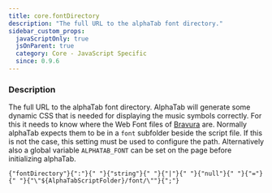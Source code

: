 ```yaml
---
title: core.fontDirectory
description: "The full URL to the alphaTab font directory."
sidebar_custom_props:
  javaScriptOnly: true
  jsOnParent: true
  category: Core - JavaScript Specific
  since: 0.9.6
---
```




<SettingsHeader />

### Description
The full URL to the alphaTab font directory. AlphaTab will generate some dynamic CSS that is needed for displaying the music symbols correctly. For this it needs to know
where the Web Font files of [Bravura](https://github.com/steinbergmedia/bravura) are. Normally alphaTab expects
them to be in a `font` subfolder beside the script file. If this is not the case, this setting must be used to configure the path.
Alternatively also a global variable `ALPHATAB_FONT` can be set on the page before initializing alphaTab.

<div className="codeBlockContainer"><div className="codeBlockContent"><pre className="codeBlock"><code className="codeBlockLines" style={{"color":"#393A34","backgroundColor":"#f6f8fa"}}><span style={{"color":"#36acaa"}}>{"fontDirectory"}</span><span style={{"color":"#393A34"}}>{":"}</span><span style={{"color":"#393A34","backgroundColor":"#f6f8fa"}}>{" "}</span><span style={{"color":"#36acaa"}}>{"string"}</span><span style={{"color":"#393A34","backgroundColor":"#f6f8fa"}}>{" "}</span><span style={{"color":"#393A34"}}>{"|"}</span><span style={{"color":"#393A34","backgroundColor":"#f6f8fa"}}>{" "}</span><span style={{"color":"#00009f"}}>{"null"}</span><span style={{"color":"#393A34","backgroundColor":"#f6f8fa"}}>{" "}</span><span style={{"color":"#393A34"}}>{"="}</span><span style={{"color":"#393A34","backgroundColor":"#f6f8fa"}}>{" "}</span><span style={{"color":"#36acaa"}}>{"\"${AlphaTabScriptFolder}/font/\""}</span><span style={{"color":"#393A34"}}>{";"}</span></code></pre></div></div>

